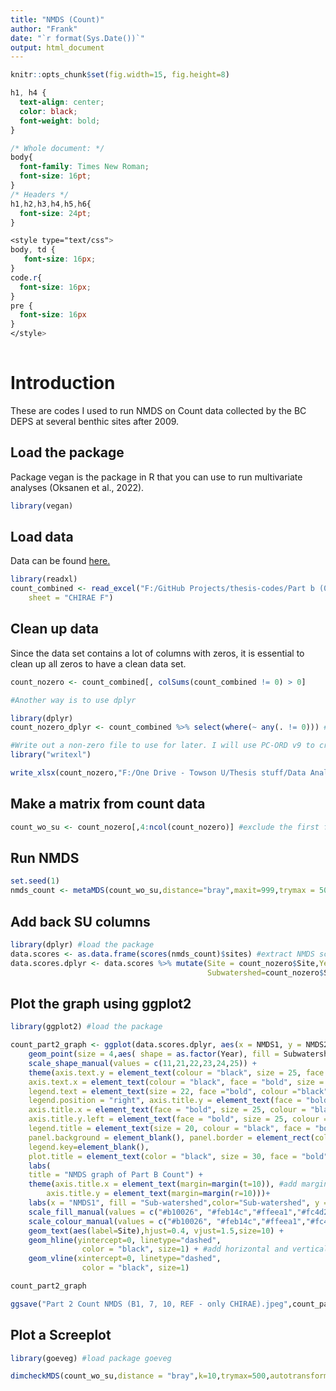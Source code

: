 ```yaml
---
title: "NMDS (Count)"
author: "Frank"
date: "`r format(Sys.Date())`"
output: html_document
---
```


```r
knitr::opts_chunk$set(fig.width=15, fig.height=8)
```

```css
h1, h4 {
  text-align: center;
  color: black;
  font-weight: bold;
}

/* Whole document: */
body{
  font-family: Times New Roman;
  font-size: 16pt;
}
/* Headers */
h1,h2,h3,h4,h5,h6{
  font-size: 24pt;
}

<style type="text/css">
body, td {
   font-size: 16px;
}
code.r{
  font-size: 16px;
}
pre {
  font-size: 16px
}
</style>
  
```

# Introduction

These are codes I used to run NMDS on Count data collected by the BC DEPS at several benthic sites after 2009. 

## Load the package

Package vegan is the package in R that you can use to run multivariate analyses (Oksanen et al., 2022).

```r
library(vegan)
```

## Load data

Data can be found [here.](https://github.com/tquach123/thesis-codes "Frank's GitHub")

```r
library(readxl)
count_combined <- read_excel("F:/GitHub Projects/thesis-codes/Part b (09-19)/NMDS (Count) - B1, 7 ,10, REF 12-19/count_combined.xlsx", 
    sheet = "CHIRAE F")
```

## Clean up data

Since the data set contains a lot of columns with zeros, it is essential to clean up all zeros to have a clean data set. 

```r
count_nozero <- count_combined[, colSums(count_combined != 0) > 0]

#Another way is to use dplyr 

library(dplyr)
count_nozero_dplyr <- count_combined %>% select(where(~ any(. != 0))) #this will yield the same file

#Write out a non-zero file to use for later. I will use PC-ORD v9 to cross check NMDS outputs
library("writexl")

write_xlsx(count_nozero,"F:/One Drive - Towson U/Thesis stuff/Data Analysis/Part b (2009 - recent)/count_nozero.xlsx")

```

## Make a matrix from count data

```r
count_wo_su <- count_nozero[,4:ncol(count_nozero)] #exclude the first few columns that contains SU information
```

## Run NMDS

```r
set.seed(1)
nmds_count <- metaMDS(count_wo_su,distance="bray",maxit=999,trymax = 500,wascores = T,k=2,autotransform = F) #gotta put autotransform on FALSE so R won't transform your data when you don't want it to.
```

## Add back SU columns

```r
library(dplyr) #load the package
data.scores <- as.data.frame(scores(nmds_count)$sites) #extract NMDS scores
data.scores.dplyr <- data.scores %>% mutate(Site = count_nozero$Site,Year=count_nozero$Year,
                                            Subwatershed=count_nozero$Subwatershed)

```

## Plot the graph using ggplot2

```r
library(ggplot2) #load the package

count_part2_graph <- ggplot(data.scores.dplyr, aes(x = NMDS1, y = NMDS2)) + 
    geom_point(size = 4,aes( shape = as.factor(Year), fill = Subwatershed,color=Subwatershed))+ # geom_polygon(data=data.scores.dplyr,aes(x=NMDS1,y=NMDS2,group=Subwatershed),alpha=0.30); this is to add a little convex polygon to visualize the clusters better. You can try to see how it looks. 
    scale_shape_manual(values = c(11,21,22,23,24,25)) +
    theme(axis.text.y = element_text(colour = "black", size = 25, face = "bold"), 
    axis.text.x = element_text(colour = "black", face = "bold", size = 25), 
    legend.text = element_text(size = 22, face ="bold", colour ="black"), 
    legend.position = "right", axis.title.y = element_text(face = "bold", size = 18), 
    axis.title.x = element_text(face = "bold", size = 25, colour = "black"), 
    axis.title.y.left = element_text(face = "bold", size = 25, colour = "black"),
    legend.title = element_text(size = 20, colour = "black", face = "bold"), 
    panel.background = element_blank(), panel.border = element_rect(colour = "black", fill = NA, size = 1.2),
    legend.key=element_blank(),
    plot.title = element_text(color = "black", size = 30, face = "bold", hjust = 0.5)) + 
    labs(
    title = "NMDS graph of Part B Count") + 
    theme(axis.title.x = element_text(margin=margin(t=10)), #add margin to x-axis title
        axis.title.y = element_text(margin=margin(r=10)))+
    labs(x = "NMDS1", fill = "Sub-watershed",color="Sub-watershed", y = "NMDS2", shape = "Year")  + 
    scale_fill_manual(values = c("#b10026", "#feb14c","#ffeea1","#fc4d2a")) +  
    scale_colour_manual(values = c("#b10026", "#feb14c","#ffeea1","#fc4d2a")) +
    geom_text(aes(label=Site),hjust=0.4, vjust=1.5,size=10) + 
    geom_hline(yintercept=0, linetype="dashed", 
                color = "black", size=1) + #add horizontal and vertical lines at 0
    geom_vline(xintercept=0, linetype="dashed", 
                color = "black", size=1)

count_part2_graph

ggsave("Part 2 Count NMDS (B1, 7, 10, REF - only CHIRAE).jpeg",count_part2_graph,width=25,height=13)

```

## Plot a Screeplot

```r
library(goeveg) #load package goeveg

dimcheckMDS(count_wo_su,distance = "bray",k=10,trymax=500,autotransform = F)

```
